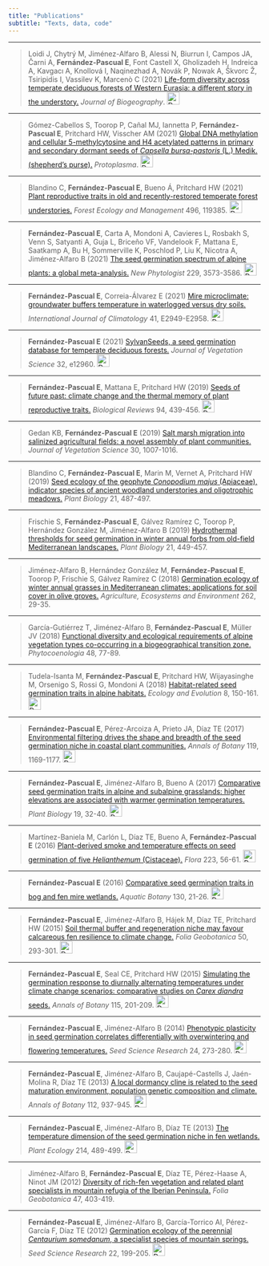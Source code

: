 ```yaml
---
title: "Publications"
subtitle: "Texts, data, code"
---
```


---

> Loidi J, Chytrý M, Jiménez-Alfaro B, Alessi N, Biurrun I, Campos JA, Čarni A, **Fernández-Pascual E**, Font Castell X, Gholizadeh H, Indreica A, Kavgacı A, Knollová I, Naqinezhad A, Novák P, Nowak A, Škvorc Ž, Tsiripidis I, Vassilev K, Marcenò C (2021) [Life-form diversity across temperate deciduous forests of Western Eurasia: a different story in the understory.](https://doi.org/10.1111/jbi.14254) *Journal of Biogeography*.
<a href="pdf/jbi.14254.pdf"><img src="icons/PDF.webp" width="25" title="Download open access"/></a>

---

> Gómez-Cabellos S, Toorop P, Cañal MJ, Iannetta P, **Fernández-Pascual E**, Pritchard HW, Visscher AM (2021) [Global DNA methylation and cellular 5-methylcytosine and H4 acetylated patterns in primary and secondary dormant seeds of *Capsella bursa-pastoris* (L.) Medik. (shepherd's purse).](https://doi.org/10.1007/s00709-021-01678-2) *Protoplasma*.
<a href="pdf/Gomez-Cabellos2021_Article_GlobalDNAMethylationAndCellula.pdf"><img src="icons/PDF.webp" width="25" title="Download open access"/></a>

---

> Blandino C, **Fernández-Pascual E**, Bueno Á, Pritchard HW (2021) [Plant reproductive traits in old and recently-restored temperate forest understories.](https://doi.org/10.1016/j.foreco.2021.119385) *Forest Ecology and Management* 496, 119385.
><a href="https://doi.org/10.6084/m9.figshare.13655990.v1"><img src="icons/Figshare.png" width="25" title="Data & code"/></a>

---

> **Fernández-Pascual E**, Carta A, Mondoni A, Cavieres L, Rosbakh S, Venn S, Satyanti A, Guja L, Briceño VF, Vandelook F, Mattana E, Saatkamp A, Bu H, Sommerville K, Poschlod P, Liu K, Nicotra A, Jiménez-Alfaro B (2021) [The seed germination spectrum of alpine plants: a global meta-analysis.](https://doi.org/10.1111/nph.17086) *New Phytologist* 229, 3573-3586.
><a href="https://github.com/efernandezpascual/alpineseeds"><img src="icons/GitHub.svg" width="25" title="Data & code"/></a>

---

>**Fernández-Pascual E**, Correia-Álvarez E (2021) [Mire microclimate: groundwater buffers temperature in waterlogged versus dry soils.](https://doi.org/10.1002/joc.6893) *International Journal of Climatology* 41, E2949-E2958.
><a href="https://github.com/efernandezpascual/mires"><img src="icons/GitHub.svg" width="25" title="Data & code"/></a>

---

>**Fernández-Pascual E** (2021) [SylvanSeeds, a seed germination database for temperate deciduous forests.](https://doi.org/10.1111/jvs.12960) *Journal of Vegetation Science* 32, e12960.
><a href="https://github.com/efernandezpascual/sylvanseeds"><img src="icons/GitHub.svg" width="25" title="Data & code"/></a>

---

>**Fernández-Pascual E**, Mattana E, Pritchard HW (2019) [Seeds of future past: climate change and the thermal memory of plant reproductive traits.](http://dx.doi.org/10.1111/brv.12461) *Biological Reviews* 94, 439-456. 
><a href="pdf/Fernández-Pascual et al. 2019 - Biol Reviews.pdf"><img src="icons/PDF.webp" width="25" title="Download preprint"/></a>

---

>Gedan KB, **Fernández-Pascual E** (2019) [Salt marsh migration into salinized agricultural fields: a novel assembly of plant communities.](http://doi.org/10.1111/jvs.12774) *Journal of Vegetation Science* 30, 1007-1016.

---

>Blandino C, **Fernández-Pascual E**, Marin M, Vernet A, Pritchard HW (2019) [Seed ecology of the geophyte *Conopodium majus* (Apiaceae), indicator species of ancient woodland understories and oligotrophic meadows.](http://dx.doi.org/10.1111/plb.12872) *Plant Biology* 21, 487-497.

---

>Frischie S, **Fernández-Pascual E**, Gálvez Ramírez C, Toorop P, Hernández González M, Jiménez-Alfaro B (2019) [Hydrothermal thresholds for seed germination in winter annual forbs from old-field Mediterranean landscapes.](http://dx.doi.org/10.1111/plb.12848) *Plant Biology* 21, 449-457. 

---

>Jiménez-Alfaro B, Hernández González M, **Fernández-Pascual E**, Toorop P, Frischie S, Gálvez Ramírez C (2018) [Germination ecology of winter annual grasses in Mediterranean climates: applications for soil cover in olive groves.](http://dx.doi.org/10.1016/j.agee.2018.04.013) *Agriculture, Ecosystems and Environment* 262, 29-35. 

---

>García-Gutiérrez T, Jiménez-Alfaro B, **Fernández-Pascual E**, Müller JV (2018) [Functional diversity and ecological requirements of alpine vegetation types co-occurring in a biogeographical transition zone.](http://dx.doi.org/10.1127/phyto/2017/0224) *Phytocoenologia* 48, 77-89. 

---

>Tudela-Isanta M, **Fernández-Pascual E**, Pritchard HW, Wijayasinghe M, Orsenigo S, Rossi G, Mondoni A (2018) [Habitat-related seed germination traits in alpine habitats.](http://dx.doi.org/10.1002/ece3.3539) *Ecology and Evolution* 8, 150-161.
><a href="pdf/Tudela-Isanta_et_al-2018-Ecology_and_Evolution.pdf"><img src="icons/PDF.webp" width="25" title="Download open access"/></a>

---

>**Fernández-Pascual E**, Pérez-Arcoiza A, Prieto JA, Díaz TE (2017) [Environmental filtering drives the shape and breadth of the seed germination niche in coastal plant communities.](http://dx.doi.org/10.1093/aob/mcx005) *Annals of Botany* 119, 1169-1177.
><a href="pdf/Fernández-Pascual et al. 2017 - Annals of Botany (pre-print).pdf"><img src="icons/PDF.webp" width="25" title="Download preprint"/></a>

---

>**Fernández-Pascual E**, Jiménez-Alfaro B, Bueno A (2017) [Comparative seed germination traits in alpine and subalpine grasslands: higher elevations are associated with warmer germination temperatures.](http://dx.doi.org/10.1111/plb.12472) *Plant Biology* 19, 32-40.
><a href="pdf/Fernández-Pascual et al. 2017 - Plant Biology (pre-print).pdf"><img src="icons/PDF.webp" width="25" title="Download preprint"/></a>

---

>Martínez-Baniela M, Carlón L, Díaz TE, Bueno A, **Fernández-Pascual E** (2016) [Plant-derived smoke and temperature effects on seed germination of five *Helianthemum* (Cistaceae).](http://dx.doi.org/10.1016/j.flora.2016.04.014) *Flora* 223, 56-61. 
><a href="pdf/Martínez-Baniela et al. 2016 - Flora (pre-print).pdf"><img src="icons/PDF.webp" width="25" title="Download preprint"/></a>

---

>**Fernández-Pascual E** (2016) [Comparative seed germination traits in bog and fen mire wetlands.](http://dx.doi.org/10.1016/j.aquabot.2016.01.001) *Aquatic Botany* 130, 21-26.
><a href="pdf/Fernández-Pascual 2016 - Aquatic Botany (pre-print).pdf"><img src="icons/PDF.webp" width="25" title="Download preprint"/></a>

---

>**Fernández-Pascual E**, Jiménez-Alfaro B, Hájek M, Díaz TE, Pritchard HW (2015) [Soil thermal buffer and regeneration niche may favour calcareous fen resilience to climate change.](http://dx.doi.org/10.1007/s12224-015-9223-y) *Folia Geobotanica* 50, 293-301.
><a href="pdf/Fernández-Pascual et al. 2015 - Folia Geobotanica (pre-print).pdf"><img src="icons/PDF.webp" width="25" title="Download preprint"/></a>

---

>**Fernández-Pascual E**, Seal CE, Pritchard HW (2015) [Simulating the germination response to diurnally alternating temperatures under climate change scenarios: comparative studies on *Carex diandra* seeds.](http://dx.doi.org/10.1093/aob/mcu234) *Annals of Botany* 115, 201-209.
><a href="pdf/Fernández-Pascual et al. 2015 - Annals of Botany (pre-print).pdf"><img src="icons/PDF.webp" width="25" title="Download preprint"/></a>

---

>**Fernández-Pascual E**, Jiménez-Alfaro B (2014) [Phenotypic plasticity in seed germination correlates differentially with overwintering and flowering temperatures.](http://dx.doi.org/10.1017/S0960258514000269) *Seed Science Research* 24, 273-280.
><a href="pdf/Fernández-Pascual & Jimenez-Alfaro 2014 - SSR (pre-print).pdf"><img src="icons/PDF.webp" width="25" title="Download preprint"/></a>

---

>**Fernández-Pascual E**, Jiménez-Alfaro B, Caujapé-Castells J, Jaén-Molina R, Díaz TE (2013) [A local dormancy cline is related to the seed maturation environment, population genetic composition and climate.](http://dx.doi.org/10.1093/aob/mct154) *Annals of Botany* 112, 937-945. 
><a href="pdf/Fernández-Pascual et al. 2013 - Annals of Botany (pre-print).pdf"><img src="icons/PDF.webp" width="25" title="Download preprint"/></a>

---

>**Fernández-Pascual E**, Jiménez-Alfaro B, Díaz TE (2013) [The temperature dimension of the seed germination niche in fen wetlands.](http://dx.doi.org/10.1007/s11258-012-0165-7) *Plant Ecology* 214, 489-499.
><a href="pdf/Fernández-Pascual et al. 2013 - Plant Ecology (pre-print).pdf"><img src="icons/PDF.webp" width="25" title="Download preprint"/></a>

---

>Jiménez-Alfaro B, **Fernández-Pascual E**, Díaz TE, Pérez-Haase A, Ninot JM (2012) [Diversity of rich-fen vegetation and related plant specialists in mountain refugia of the Iberian Peninsula.](http://dx.doi.org/10.1007/s12224-012-9125-1) *Folia Geobotanica* 47, 403-419. 

---

>**Fernández-Pascual E**, Jiménez-Alfaro B, García-Torrico AI, Pérez-García F, Díaz TE (2012) [Germination ecology of the perennial *Centaurium somedanum*, a specialist species of mountain springs.](http://dx.doi.org/10.1017/S0960258512000062) *Seed Science Research* 22, 199-205.
><a href="pdf/Fernández-Pascual et al. 2012 - SSR (Pre-print).pdf"><img src="icons/PDF.webp" width="25" title="Download preprint"/></a>